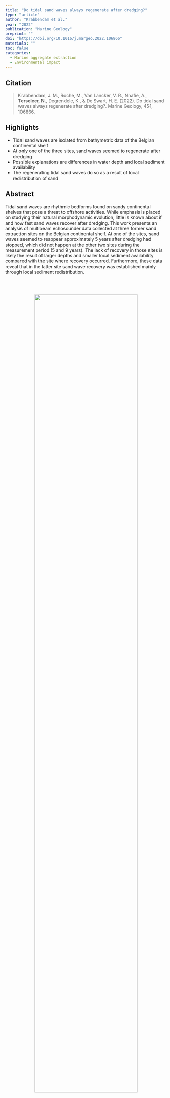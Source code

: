 ```yaml
---
title: "Do tidal sand waves always regenerate after dredging?"
type: "article"
author: "Krabbendam et al."
year: "2022"
publication: "Marine Geology"
preprint: ""
doi: "https://doi.org/10.1016/j.margeo.2022.106866"
materials: ""
toc: false
categories:
  - Marine aggregate extraction
  - Environmental impact 
---
```


## Citation
> Krabbendam, J. M., Roche, M., Van Lancker, V. R., Nnafie, A., **Terseleer, N.**, Degrendele, K., & De Swart, H. E. (2022). Do tidal sand waves always regenerate after dredging?. Marine Geology, 451, 106866.


## Highlights

* Tidal sand waves are isolated from bathymetric data of the Belgian continental shelf
* At only one of the three sites, sand waves seemed to regenerate after dredging
* Possible explanations are differences in water depth and local sediment availability
* The regenerating tidal sand waves do so as a result of local redistribution of sand

## Abstract

Tidal sand waves are rhythmic bedforms found on sandy continental shelves that pose a threat to offshore activities. While emphasis is placed on studying their natural morphodynamic evolution, little is known about if and how fast sand waves recover after dredging. This work presents an analysis of multibeam echosounder data collected at three former sand extraction sites on the Belgian continental shelf. At one of the sites, sand waves seemed to reappear approximately 5 years after dredging had stopped, which did not happen at the other two sites during the measurement period (5 and 9 years). The lack of recovery in those sites is likely the result of larger depths and smaller local sediment availability compared with the site where recovery occurred. Furthermore, these data reveal that in the latter site sand wave recovery was established mainly through local sediment redistribution.

<br><br>

<div style="text-align: center;">
  <img src="../images/Krabbendam2022.jpg" style="width: 80%;" />
</div>
